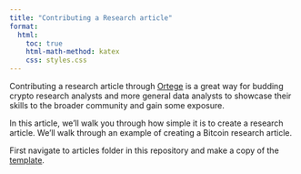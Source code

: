 ```yaml
---
title: "Contributing a Research article"
format:
  html:
    toc: true
    html-math-method: katex
    css: styles.css
---
```


Contributing a research article through [Ortege](https://ortege.ai) is a great way for budding crypto research analysts and more general data analysts to showcase their skills to the broader community and gain some exposure. 

In this article, we'll walk you through how simple it is to create a research article. We'll walk through an example of creating a Bitcoin research article.

First navigate to articles folder in this repository and make a copy of the [template](/articles/template.qmd). 

